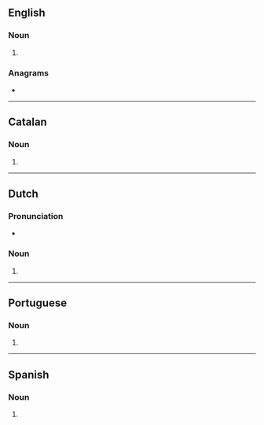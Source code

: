 {{also|Apps|apps.}}
==English==

===Noun===
{{head|en|noun plural form}}

# {{plural of|app|lang=en}}

===Anagrams===
* {{anagrams|en|a=apps|PAPs|PSAP|Sapp|p'aps|paps}}

----

==Catalan==

===Noun===
{{head|ca|noun form}}

# {{plural of|app|lang=ca}}

----

==Dutch==

===Pronunciation===
* {{audio|Nl-apps.ogg|Audio|lang=nl}}

===Noun===
{{head|nl|noun plural form}}

# {{nl-noun form of|pl|app}}

----

==Portuguese==

===Noun===
{{head|pt|noun plural form}}

# {{plural of|app|lang=pt}}

----

==Spanish==

===Noun===
{{head|es|noun form}}

# {{plural of|app|lang=es}}